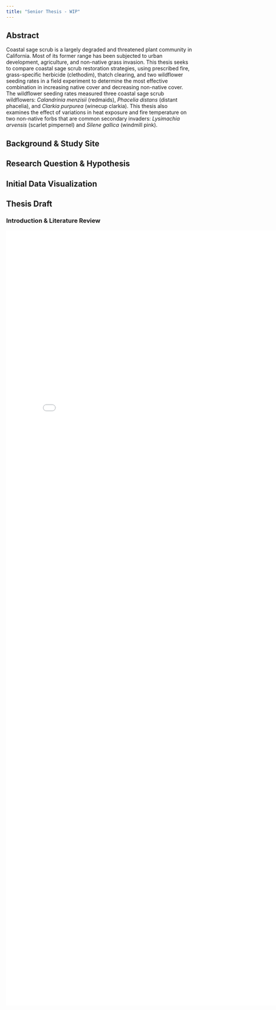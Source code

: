 ```yaml
---
title: "Senior Thesis - WIP"
---
```

## Abstract
Coastal sage scrub is a largely degraded and threatened plant community in California. Most of its former range has been subjected to urban development, agriculture, and non-native grass invasion. This thesis seeks to compare coastal sage scrub restoration strategies, using prescribed fire, grass-specific herbicide (clethodim), thatch clearing, and two wildflower seeding rates in a field experiment to determine the most effective combination in increasing native cover and decreasing non-native cover. The wildflower seeding rates measured three coastal sage scrub wildflowers: *Calandrinia menzisii* (redmaids), *Phacelia distans* (distant phacelia), and *Clarkia purpurea* (winecup clarkia). This thesis also examines the effect of variations in heat exposure and fire temperature on two non-native forbs that are common secondary invaders: *Lysimachia arvensis* (scarlet pimpernel) and *Silene gallica* (windmill pink).

## Background & Study Site

## Research Question & Hypothesis

## Initial Data Visualization

## Thesis Draft
### Introduction & Literature Review
```{=html}
<embed src="images/Robertson_Aidan_SIP_CV.pdf" width="800px" height="2100px"/>
```

